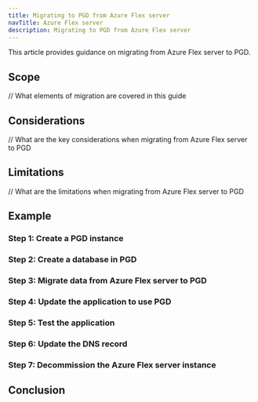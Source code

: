 ```yaml
---
title: Migrating to PGD from Azure Flex server
navTitle: Azure Flex server
description: Migrating to PGD from Azure Flex server
---
```


This article provides guidance on migrating from Azure Flex server to PGD.

## Scope

// What elements of migration are covered in this guide

## Considerations

// What are the key considerations when migrating from Azure Flex server to PGD

## Limitations

// What are the limitations when migrating from Azure Flex server to PGD


## Example

### Step 1: Create a PGD instance

### Step 2: Create a database in PGD

### Step 3: Migrate data from Azure Flex server to PGD

### Step 4: Update the application to use PGD

### Step 5: Test the application

### Step 6: Update the DNS record

### Step 7: Decommission the Azure Flex server instance

## Conclusion

